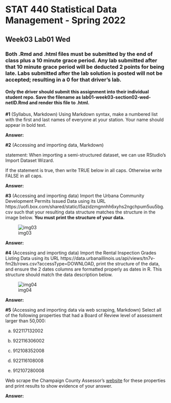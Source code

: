 # STAT 440 Statistical Data Management - Spring 2022
## Week03 Lab01 Wed
### Both .Rmd and .html files must be submitted by the end of class plus a 10 minute grace period. Any lab submitted after that 10 minute grace period will be deducted 2 points for being late. Labs submitted after the lab solution is posted will not be accepted; resulting in a 0 for that driver's lab.
#### Only the driver should submit this assignment into their individual student repo. Save the filename as lab01-week03-section02-wed-netID.Rmd and render this file to .html. 

**#1** (Syllabus, Markdown) Using Markdown syntax, make a numbered list with the first and last names of everyone at your station. Your name should appear in bold text.

**Answer:**

**#2** (Accessing and importing data, Markdown)

statement: When importing a semi-structured dataset, we can use RStudio's Import Dataset Wizard.

If the statement is true, then write TRUE below in all caps. Otherwise write FALSE in all caps.

**Answer:**

**#3** (Accessing and importing data) Import the Urbana Community Development Permits Issued Data using its URL https://uofi.box.com/shared/static/l5azidzmgnnhh6xyhs2ngchpum5uu5bg.csv such that your resulting data structure matches the structure in the image below. **You must print the structure of your data.**  

![img03](https://uofi.box.com/shared/static/jxnhuivpgo10fl0xztgqquxk9avn0a9l.png)

**Answer:**

**#4** (Accessing and importing data) Import the Rental Inspection Grades Listing Data using its URL https://data.urbanaillinois.us/api/views/tn7v-fm2b/rows.csv?accessType=DOWNLOAD, print the structure of the data, and ensure the 2 dates columns are formatted properly as dates in R. This structure should match the data description below.   

![img04](https://uofi.box.com/shared/static/yzgflvcfiv4frkk01hupbvscmitcs29y.png)

**Answer:**

**#5** (Accessing and importing data via web scraping, Markdown) Select all of the following properties that had a Board of Review level of assessment larger than 50,000:

a. 922117132002

b. 922116306002

c. 912108352008

d. 922116108008

e. 912107280008

Web scrape the Champaign County Assessor's [website](https://champaignil.devnetwedge.com/) for these properties and print results to show evidence of your answer.

**Answer:** 

```{r prob5}

````